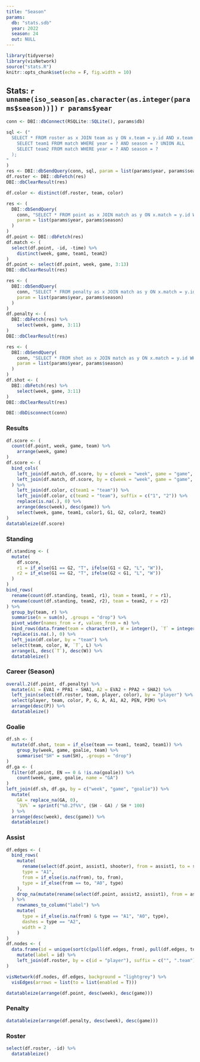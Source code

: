 ```yaml
---
title: "Season"
params:
  db: "stats.sdb"
  year: 2022
  season: 24
  out: NULL
---
```


```r
library(tidyverse)
library(visNetwork)
source("stats.R")
knitr::opts_chunk$set(echo = F, fig.width = 10)
```

## Stats: `r unname(iso_season[as.character(as.integer(params$season))])` `r params$year`

```r
conn <- DBI::dbConnect(RSQLite::SQLite(), params$db)

sql <- ("
  SELECT * FROM roster as x JOIN team as y ON x.team = y.id AND x.team IN (
    SELECT team1 FROM match WHERE year = ? AND season = ? UNION ALL 
    SELECT team2 FROM match WHERE year = ? AND season = ?
  );
"
)
res <- DBI::dbSendQuery(conn, sql, param = list(params$year, params$season, params$year, params$season))
df.roster <- DBI::dbFetch(res)
DBI::dbClearResult(res)

df.color <- distinct(df.roster, team, color)

res <- (
  DBI::dbSendQuery(
    conn, "SELECT * FROM point as x JOIN match as y ON x.match = y.id WHERE year = ? AND season = ?;",
    param = list(params$year, params$season)
  )
)
df.point <- DBI::dbFetch(res)
df.match <- (
  select(df.point, -id, -time) %>%
    distinct(week, game, team1, team2)
)
df.point <- select(df.point, week, game, 3:13)
DBI::dbClearResult(res)

res <- (
  DBI::dbSendQuery(
    conn, "SELECT * FROM penalty as x JOIN match as y ON x.match = y.id WHERE year = ? AND season = ?;",
    param = list(params$year, params$season)
  )
)
df.penalty <- (
  DBI::dbFetch(res) %>%
    select(week, game, 3:11)
)
DBI::dbClearResult(res)

res <- (
  DBI::dbSendQuery(
    conn, "SELECT * FROM shot as x JOIN match as y ON x.match = y.id WHERE year = ? AND season = ?;",
    param = list(params$year, params$season)
  )
)
df.shot <- (
  DBI::dbFetch(res) %>%
    select(week, game, 3:11)
)
DBI::dbClearResult(res)

DBI::dbDisconnect(conn)
```

### Results

```r
df.score <- (
  count(df.point, week, game, team) %>%
    arrange(week, game)
)
df.score <- (
  bind_cols(
    left_join(df.match, df.score, by = c(week = "week", game = "game", team1 = "team")) %>% select(-team2) %>% rename(G1 = n),
    left_join(df.match, df.score, by = c(week = "week", game = "game", team2 = "team")) %>% select(-team1, -week, -game) %>% rename(G2 = n),
  ) %>%
    left_join(df.color, c(team1 = "team")) %>%
    left_join(df.color, c(team2 = "team"), suffix = c("1", "2")) %>%
    replace(is.na(.), 0) %>%
    arrange(desc(week), desc(game)) %>%
    select(week, game, team1, color1, G1, G2, color2, team2)
)
datatableize(df.score)
```

### Standing

```r
df.standing <- (
  mutate(
    df.score,
    r1 = if_else(G1 == G2, "T", ifelse(G1 < G2, "L", "W")),
    r2 = if_else(G1 == G2, "T", ifelse(G2 < G1, "L", "W"))
  )
)
bind_rows(
  rename(count(df.standing, team1, r1), team = team1, r = r1),
  rename(count(df.standing, team2, r2), team = team2, r = r2)
) %>%
  group_by(team, r) %>%
  summarise(n = sum(n), .groups = "drop") %>%
  pivot_wider(names_from = r, values_from = n) %>%
  bind_rows(data.frame(team = character(), W = integer(), `T` = integer(), L = integer(), stringsAsFactors = F)) %>%
  replace(is.na(.), 0) %>%
  left_join(df.color, by = "team") %>%
  select(team, color, W, `T`, L) %>%
  arrange(L, desc(`T`), desc(W)) %>%
  datatableize()
```

### Career (Season)

```r
overall.2(df.point, df.penalty) %>%
  mutate(A1 = EVA1 + PPA1 + SHA1, A2 = EVA2 + PPA2 + SHA2) %>%
  left_join(select(df.roster, team, player, color), by = "player") %>%
  select(player, team, color, P, G, A, A1, A2, PEN, PIM) %>%
  arrange(desc(P)) %>%
  datatableize()
```

### Goalie

```r
df.sh <- (
  mutate(df.shot, team = if_else(team == team1, team2, team1)) %>%
    group_by(week, game, goalie, team) %>%
    summarise("SH" = sum(SH), .groups = "drop")
)
df.ga <- (
  filter(df.point, EN == 0 & !is.na(goalie)) %>%
    count(week, game, goalie, name = "GA")
)
left_join(df.sh, df.ga, by = c("week", "game", "goalie")) %>%
  mutate(
    GA = replace_na(GA, 0),
    `SV%` = sprintf("%0.2f%%", (SH - GA) / SH * 100)
  ) %>%
  arrange(desc(week), desc(game)) %>%
  datatableize()
```

### Assist

```r
df.edges <- (
  bind_rows(
    mutate(
      rename(select(df.point, assist1, shooter), from = assist1, to = shooter),
      type = "A1",
      from = if_else(is.na(from), to, from),
      type = if_else(from == to, "A0", type)
    ),
    drop_na(mutate(rename(select(df.point, assist2, assist1), from = assist2, to = assist1), type = "A2"), from)
  ) %>%
    rownames_to_column("label") %>%
    mutate(
      type = if_else(is.na(from) & type == "A1", "A0", type),
      dashes = type == "A2",
      width = 2
    )
)
df.nodes <- (
  data.frame(id = unique(sort(c(pull(df.edges, from), pull(df.edges, to))))) %>%
    mutate(label = id) %>%
    left_join(df.roster, by = c(id = "player"), suffix = c("", ".team"))
)

visNetwork(df.nodes, df.edges, background = "lightgrey") %>%
  visEdges(arrows = list(to = list(enabled = T)))
```

```r
datatableize(arrange(df.point, desc(week), desc(game)))
```

### Penalty

```r
datatableize(arrange(df.penalty, desc(week), desc(game)))
```

### Roster

```r
select(df.roster, -id) %>%
  datatableize()
```
